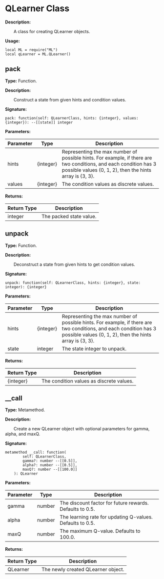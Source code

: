 
# QLearner Class

**Description:**

&emsp;&emsp;A class for creating QLearner objects.

**Usage:**
```tl
local ML = require("ML")
local qLearner = ML.QLearner()
```

## pack

**Type:** Function.

**Description:**

&emsp;&emsp;Construct a state from given hints and condition values.

**Signature:**
```tl
pack: function(self: QLearnerClass, hints: {integer}, values: {integer}): --[[state]] integer
```

**Parameters:**

| Parameter | Type | Description |
| --- | --- | --- |
| hints | \{integer} | Representing the max number of possible hints. For example, if there are two conditions, and each condition has 3 possible values (0, 1, 2), then the hints array is \{3, 3}. |
| values | \{integer} | The condition values as discrete values. |

**Returns:**

| Return Type | Description |
| --- | --- |
| integer | The packed state value. |

## unpack

**Type:** Function.

**Description:**

&emsp;&emsp;Deconstruct a state from given hints to get condition values.

**Signature:**
```tl
unpack: function(self: QLearnerClass, hints: {integer}, state: integer): {integer}
```

**Parameters:**

| Parameter | Type | Description |
| --- | --- | --- |
| hints | \{integer} | Representing the max number of possible hints. For example, if there are two conditions, and each condition has 3 possible values (0, 1, 2), then the hints array is \{3, 3}. |
| state | integer | The state integer to unpack. |

**Returns:**

| Return Type | Description |
| --- | --- |
| \{integer} | The condition values as discrete values. |

## __call

**Type:** Metamethod.

**Description:**

&emsp;&emsp;Create a new QLearner object with optional parameters for gamma, alpha, and maxQ.

**Signature:**
```tl
metamethod __call: function(
		self: QLearnerClass,
		gamma?: number --[[0.5]],
		alpha?: number --[[0.5]],
		maxQ?: number --[[100.0]]
	): QLearner
```

**Parameters:**

| Parameter | Type | Description |
| --- | --- | --- |
| gamma | number | The discount factor for future rewards. Defaults to 0.5. |
| alpha | number | The learning rate for updating Q-values. Defaults to 0.5. |
| maxQ | number | The maximum Q-value. Defaults to 100.0. |

**Returns:**

| Return Type | Description |
| --- | --- |
| QLearner | The newly created QLearner object. |